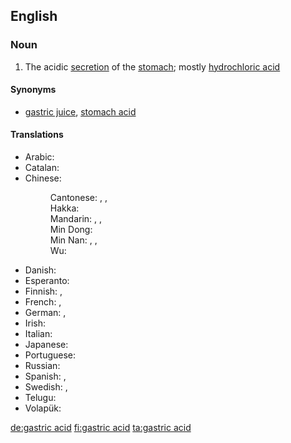==English==
{{wikipedia}}

===Noun===
{{en-noun|head=[[gastric]] [[acid]]|-}}

# {{lb|en|biochemistry}} The acidic [[secretion]] of the [[stomach]]; mostly [[hydrochloric acid]]

====Synonyms====
* [[gastric juice]], [[stomach acid]]

====Translations====
{{trans-top|acidic secretion of the stomach}}
* Arabic: {{t|ar|عُصَارَة هَضْمِيَّة|f|tr=ʿuṣāra haḍmiya}}
* Catalan: {{t|ca|àcid gàstric|m}}
* Chinese:
*: Cantonese: {{t|yue|胃酸|tr=wai6 syun1|sc=Hani}}, {{t|yue|胃液|tr=wai6 jik6|sc=Hani}}, {{t|yue|胃汁|tr=wai6 zap1|sc=Hani}}
*: Hakka: {{t|hak|胃酸|tr=vi-sôn|sc=Hani}}
*: Mandarin: {{t+|cmn|胃酸|tr=wèisuān|sc=Hani}}, {{t+|cmn|胃液|tr=wèiyè|sc=Hani}}, {{t|cmn|胃汁|tr=wèizhī|sc=Hani}}
*: Min Dong: {{t|cdo|胃酸|tr=ôi-sŏng|sc=Hani}}
*: Min Nan: {{t+|nan|刺酸|tr=chhiah-sng|sc=Hani}}, {{t|nan|胃酸|tr=ūi-sng|sc=Hani}}, {{t|nan|胃液|tr=ūi-e̍k|sc=Hani}}
*: Wu: {{t|wuu|胃酸|tr=3hhue soe|sc=Hani}}
{{trans-mid}}
* Danish: {{t|da|mavesaft|c}}
* Esperanto: {{t|eo|stomaksuko}}
* Finnish: {{t|fi|mahaneste}}, {{t|fi|vatsahappo}}
* French: {{t|fr|acide gastrique|m}}, {{t|fr|suc gastrique|m}}
* German: {{t+|de|Magensäure|f}}, {{t+|de|Magensaft|m}}
* Irish: {{t|ga|aigéad goile|m}}
* Italian: {{t|it|succo gastrico|m}}
* Japanese: {{t+|ja|胃酸|tr=いさん, isan|sc=Jpan}}
* Portuguese: {{t|pt|ácido gástrico|m}}
* Russian: {{t+|ru|желу́дочный сок|m}}
* Spanish: {{t|es|ácido gástrico|m}}, {{t|es|jugo gástrico|m}}
* Swedish: {{t|sv|magsyra|c}}, {{t|sv|magsaft|c}}
* Telugu: {{t|te|జీర్ణరసము}}
* Volapük: {{t|vo|stomägavaet}}
{{trans-bottom}}

[[de:gastric acid]]
[[fi:gastric acid]]
[[ta:gastric acid]]